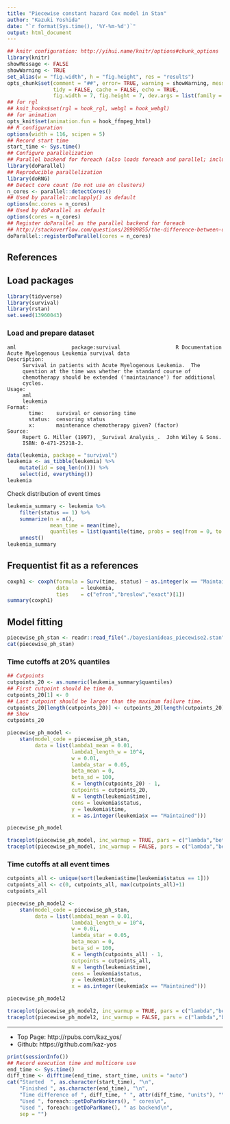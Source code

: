 ```yaml
---
title: "Piecewise constant hazard Cox model in Stan"
author: "Kazuki Yoshida"
date: "`r format(Sys.time(), '%Y-%m-%d')`"
output: html_document
---
```


```r
## knitr configuration: http://yihui.name/knitr/options#chunk_options
library(knitr)
showMessage <- FALSE
showWarning <- TRUE
set_alias(w = "fig.width", h = "fig.height", res = "results")
opts_chunk$set(comment = "##", error= TRUE, warning = showWarning, message = showMessage,
               tidy = FALSE, cache = FALSE, echo = TRUE,
               fig.width = 7, fig.height = 7, dev.args = list(family = "sans"))
## for rgl
## knit_hooks$set(rgl = hook_rgl, webgl = hook_webgl)
## for animation
opts_knit$set(animation.fun = hook_ffmpeg_html)
## R configuration
options(width = 116, scipen = 5)
## Record start time
start_time <- Sys.time()
## Configure parallelization
## Parallel backend for foreach (also loads foreach and parallel; includes doMC)
library(doParallel)
## Reproducible parallelization
library(doRNG)
## Detect core count (Do not use on clusters)
n_cores <- parallel::detectCores()
## Used by parallel::mclapply() as default
options(mc.cores = n_cores)
## Used by doParallel as default
options(cores = n_cores)
## Register doParallel as the parallel backend for foreach
## http://stackoverflow.com/questions/28989855/the-difference-between-domc-and-doparallel-in-r
doParallel::registerDoParallel(cores = n_cores)
```

## References

## Load packages

```r
library(tidyverse)
library(survival)
library(rstan)
set.seed(13960043)
```

### Load and prepare dataset

```
aml                  package:survival                  R Documentation
Acute Myelogenous Leukemia survival data
Description:
     Survival in patients with Acute Myelogenous Leukemia.  The
     question at the time was whether the standard course of
     chemotherapy should be extended ('maintainance') for additional
     cycles.
Usage:
     aml
     leukemia
Format:
       time:    survival or censoring time
       status:  censoring status
       x:       maintenance chemotherapy given? (factor)
Source:
     Rupert G. Miller (1997), _Survival Analysis_.  John Wiley & Sons.
     ISBN: 0-471-25218-2.
```

```r
data(leukemia, package = "survival")
leukemia <- as_tibble(leukemia) %>%
    mutate(id = seq_len(n())) %>%
    select(id, everything())
leukemia
```

Check distribution of event times
```r
leukemia_summary <- leukemia %>%
    filter(status == 1) %>%
    summarize(n = n(),
              mean_time = mean(time),
              quantiles = list(quantile(time, probs = seq(from = 0, to = 1, by = 0.2)))) %>%
    unnest()
leukemia_summary
```

## Frequentist fit as a references
```r
coxph1 <- coxph(formula = Surv(time, status) ~ as.integer(x == "Maintained"),
                data    = leukemia,
                ties    = c("efron","breslow","exact")[1])
summary(coxph1)
```

## Model fitting
```r
piecewise_ph_stan <- readr::read_file("./bayesianideas_piecewise2.stan")
cat(piecewise_ph_stan)
```
### Time cutoffs at 20% quantiles
```r
## Cutpoints
cutpoints_20 <- as.numeric(leukemia_summary$quantiles)
## First cutpoint should be time 0.
cutpoints_20[1] <- 0
## Last cutpoint should be larger than the maximum failure time.
cutpoints_20[length(cutpoints_20)] <- cutpoints_20[length(cutpoints_20)] + 1
## Show
cutpoints_20
```
```r
piecewise_ph_model <-
    stan(model_code = piecewise_ph_stan,
         data = list(lambda1_mean = 0.01,
                     lambda1_length_w = 10^4,
                     w = 0.01,
                     lambda_star = 0.05,
                     beta_mean = 0,
                     beta_sd = 100,
                     K = length(cutpoints_20) - 1,
                     cutpoints = cutpoints_20,
                     N = length(leukemia$time),
                     cens = leukemia$status,
                     y = leukemia$time,
                     x = as.integer(leukemia$x == "Maintained")))
```
```r
piecewise_ph_model
```
```r
traceplot(piecewise_ph_model, inc_warmup = TRUE, pars = c("lambda","beta","lp__"))
traceplot(piecewise_ph_model, inc_warmup = FALSE, pars = c("lambda","beta","lp__"))
```

### Time cutoffs at all event times
```R
cutpoints_all <- unique(sort(leukemia$time[leukemia$status == 1]))
cutpoints_all <- c(0, cutpoints_all, max(cutpoints_all)+1)
cutpoints_all
```
```r
piecewise_ph_model2 <-
    stan(model_code = piecewise_ph_stan,
         data = list(lambda1_mean = 0.01,
                     lambda1_length_w = 10^4,
                     w = 0.01,
                     lambda_star = 0.05,
                     beta_mean = 0,
                     beta_sd = 100,
                     K = length(cutpoints_all) - 1,
                     cutpoints = cutpoints_all,
                     N = length(leukemia$time),
                     cens = leukemia$status,
                     y = leukemia$time,
                     x = as.integer(leukemia$x == "Maintained")))
```
```r
piecewise_ph_model2
```
```r
traceplot(piecewise_ph_model2, inc_warmup = TRUE, pars = c("lambda","beta","lp__"))
traceplot(piecewise_ph_model2, inc_warmup = FALSE, pars = c("lambda","beta","lp__"))
```
--------------------
- Top Page: http://rpubs.com/kaz_yos/
- Github: https://github.com/kaz-yos

```r
print(sessionInfo())
## Record execution time and multicore use
end_time <- Sys.time()
diff_time <- difftime(end_time, start_time, units = "auto")
cat("Started  ", as.character(start_time), "\n",
    "Finished ", as.character(end_time), "\n",
    "Time difference of ", diff_time, " ", attr(diff_time, "units"), "\n",
    "Used ", foreach::getDoParWorkers(), " cores\n",
    "Used ", foreach::getDoParName(), " as backend\n",
    sep = "")
```
